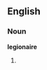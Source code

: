 ==English==

===Noun===
'''legionaire'''

# {{misspelling of|legionnaire}}

{{count page|[[Wiktionary:Page count]]}}
